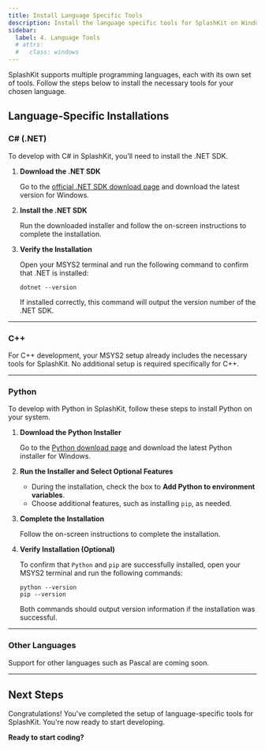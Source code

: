 ```yaml
---
title: Install Language Specific Tools
description: Install the language specific tools for SplashKit on Windows (MSYS2).
sidebar:
  label: 4. Language Tools
  # attrs:
  #   class: windows
---
```



SplashKit supports multiple programming languages, each with its own set of tools. Follow the steps below to install the necessary tools for your chosen language.

## Language-Specific Installations

### C# (.NET)

To develop with C# in SplashKit, you’ll need to install the .NET SDK.

<Steps>

1. **Download the .NET SDK**  

   Go to the [official .NET SDK download page](https://dotnet.microsoft.com/download) and download the latest version for Windows.

2. **Install the .NET SDK**  

   Run the downloaded installer and follow the on-screen instructions to complete the installation.

3. **Verify the Installation**

   Open your MSYS2 terminal and run the following command to confirm that .NET is installed:

    ```shell
    dotnet --version
    ```

   If installed correctly, this command will output the version number of the .NET SDK.

</Steps>

---

### C++

For C++ development, your MSYS2 setup already includes the necessary tools for SplashKit. No additional setup is required specifically for C++.

---

### Python

To develop with Python in SplashKit, follow these steps to install Python on your system.

<Steps>

1. **Download the Python Installer**

   Go to the [Python download page](https://www.python.org/downloads/windows/) and download the latest Python installer for Windows.

2. **Run the Installer and Select Optional Features**  

   - During the installation, check the box to **Add Python to environment variables**.
   - Choose additional features, such as installing `pip`, as needed.

3. **Complete the Installation**  

   Follow the on-screen instructions to complete the installation.

4. **Verify Installation (Optional)**  

    To confirm that `Python` and `pip` are successfully installed, open your MSYS2 terminal and run the following commands:

    ```shell
    python --version
    pip --version
    ```

   Both commands should output version information if the installation was successful.

</Steps>

---

### Other Languages

Support for other languages such as Pascal are coming soon.

---

## Next Steps

Congratulations! You've completed the setup of language-specific tools for SplashKit. You're now ready to start developing.

**Ready to start coding?**  
